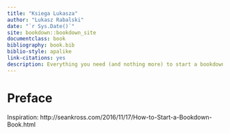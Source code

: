 ```yaml
--- 
title: "Ksiega Lukasza"
author: "Lukasz Rabalski"
date: "`r Sys.Date()`"
site: bookdown::bookdown_site
documentclass: book
bibliography: book.bib
biblio-style: apalike
link-citations: yes
description: Everything you need (and nothing more) to start a bookdown book.
---
```


# Preface {-}

Inspiration:
http://seankross.com/2016/11/17/How-to-Start-a-Bookdown-Book.html
